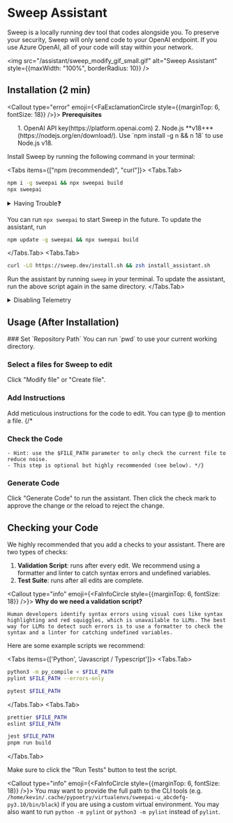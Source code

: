 
# Sweep Assistant

Sweep is a locally running dev tool that codes alongside you. To preserve your security, Sweep will only send code to your OpenAI endpoint. If you use Azure OpenAI, all of your code will stay within your network.

<img src="/assistant/sweep_modify_gif_small.gif" alt="Sweep Assistant" style={{maxWidth: "100%", borderRadius: 10}} />

## Installation (2 min)

<Callout type="error" emoji={<FaExclamationCircle style={{marginTop: 6, fontSize: 18}} />}>
**Prerequisites**
<ol style={{marginTop: 5}}>
1. OpenAI API key(https://platform.openai.com)
2. Node.js **v18+**(https://nodejs.org/en/download/). Use `npm install -g n && n 18` to use Node.js v18.
</ol>
</Callout>

Install Sweep by running the following command in your terminal:

<Tabs items={["npm (recommended)", "curl"]}>
  <Tabs.Tab>
```sh filename="terminal"
npm i -g sweepai && npx sweepai build
npx sweepai
```

<details>
<summary>Having Trouble❓</summary>
1. If you see a build error, you may be on version 16 of Node.js. You can upgrade to version 18 by running the following command:
```sh filename="terminal"
npm install -g n && n 18
```

2. If you see a permissions issue, you can fix it by running the following command:
```sh filename="terminal"
sudo (npm i -g sweepai && npx sweepai build)
```
</details>

You can run `npx sweepai` to start Sweep in the future. To update the assistant, run

```sh filename="terminal"
npm update -g sweepai && npx sweepai build
```
  </Tabs.Tab>
  <Tabs.Tab>
```sh filename="terminal"
curl -LO https://sweep.dev/install.sh && zsh install_assistant.sh
```

Run the assistant by running `sweep` in your terminal. To update the assistant, run the above script again in the same directory.
  </Tabs.Tab>
</Tabs>

<details>
<summary>Disabling Telemetry</summary>
We collect telemetry (not code) to improve the assistant, such as the types of tasks you're asking Sweep to handle.

To disable telemetry, add `NEXT_PUBLIC_NO_TELEMETRY=true` to your `.env` in your Sweep Assistant directory.

You can find where the Sweep directory is cloned by running `which sweep`. For example, if `which sweep` yields `sweep: aliased to npm start --prefix /home/bob/sweep/platform`, then you would run:

```sh filename="terminal"
cd /home/bob/sweep
echo "NEXT_PUBLIC_NO_TELEMETRY=true" >> platform/.env
```
</details>

## Usage (After Installation)

<Steps>
### Set `Repository Path`
You can run `pwd` to use your current working directory.

### Select a files for Sweep to edit
Click "Modify file" or "Create file".

### Add Instructions
Add meticulous instructions for the code to edit. You can type @ to mention a file.
{/*
### Check the Code
    - Hint: use the $FILE_PATH parameter to only check the current file to reduce noise.
    - This step is optional but highly recommended (see below). */}

### Generate Code
Click "Generate Code" to run the assistant. Then click the check mark to approve the change or the reload to reject the change.
</Steps>

## Checking your Code

We highly recommended that you add a checks to your assistant. There are two types of checks:

1. **Validation Script**: runs after every edit. We recommend using a formatter and linter to catch syntax errors and undefined variables.
2. **Test Suite**: runs after all edits are complete.

<Callout type="info" emoji={<FaInfoCircle style={{marginTop: 6, fontSize: 18}} />}>
    **Why do we need a validation script?**

    Human developers identify syntax errors using visual cues like syntax highlighting and red squiggles, which is unavailable to LLMs. The best way for LLMs to detect such errors is to use a formatter to check the syntax and a linter for catching undefined variables.
</Callout>

Here are some example scripts we recommend:

<Tabs items={['Python', 'Javascript / Typescript']}>
  <Tabs.Tab>
```sh filename="Validation Script"
python3 -m py_compile < $FILE_PATH
pylint $FILE_PATH --errors-only
```

```sh filename="Test Suite"
pytest $FILE_PATH
```
  </Tabs.Tab>
  <Tabs.Tab>
```sh filename="Validation Script"
prettier $FILE_PATH
eslint $FILE_PATH
```

```sh filename="Test Suite"
jest $FILE_PATH
pnpm run build
```
  </Tabs.Tab>
</Tabs>

Make sure to click the "Run Tests" button to test the script.

<Callout type="info" emoji={<FaInfoCircle style={{marginTop: 6, fontSize: 18}} />}>
  You may want to provide the full path to the CLI tools (e.g. `/home/kevin/.cache/pypoetry/virtualenvs/sweepai-u_abcdefg-py3.10/bin/black`) if you are using a custom virtual environment. You may also want to run `python -m pylint` or `python3 -m pylint` instead of `pylint`.
</Callout>
